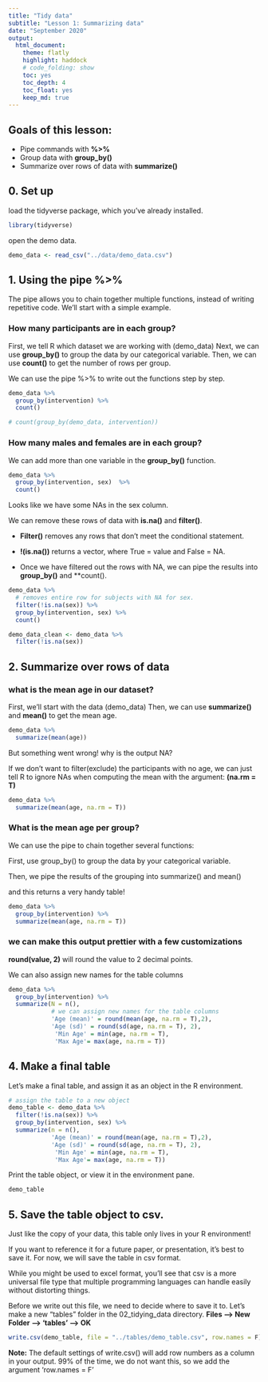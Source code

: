 ```yaml
---
title: "Tidy data"
subtitle: "Lesson 1: Summarizing data"
date: "September 2020"
output: 
  html_document:
    theme: flatly
    highlight: haddock 
    # code_folding: show
    toc: yes
    toc_depth: 4
    toc_float: yes
    keep_md: true
---
```


## Goals of this lesson: 

- Pipe commands with **%>%**
- Group data with **group_by()**
- Summarize over rows of data with **summarize()**


## 0. Set up 
load the tidyverse package, which you've already installed.
```r
library(tidyverse)
```

open the demo data.
```r
demo_data <- read_csv("../data/demo_data.csv")
```

## 1. Using the pipe %>%

The pipe allows you to chain together multiple functions, instead of writing repetitive code. We'll  start with a simple example.

### How many participants are in each group?

First, we tell R which dataset we are working with (demo_data)
Next, we can use **group_by()** to group the data by our categorical variable. 
Then, we can use **count()** to get the number of rows per group. 

We can use the pipe %>% to write out the functions step by step. 
```r
demo_data %>% 
  group_by(intervention) %>% 
  count() 

# count(group_by(demo_data, intervention))
```

### How many males and females are in each group?

We can add more than one variable in the **group_by()** function.
```r
demo_data %>%
  group_by(intervention, sex)  %>%
  count()
```

Looks like we have some NAs in the sex column. 

We can remove these rows of data with **is.na()** and  **filter()**.

- **Filter()** removes any rows that don't meet the conditional statement. 

- **!(is.na())** returns a vector, where True = value and False = NA.

- Once we have filtered out the rows with NA, we can pipe the results into **group_by()** and **count().

```r
demo_data %>%
  # removes entire row for subjects with NA for sex.
  filter(!is.na(sex)) %>%
  group_by(intervention, sex) %>% 
  count()
```

```r
demo_data_clean <- demo_data %>%
  filter(!is.na(sex))

```

## 2. Summarize over rows of data 

### what is the mean age in our dataset?

First, we'll start with the data (demo_data)
Then, we can use **summarize()** and **mean()** to get the mean age.

```r
demo_data %>%
  summarize(mean(age))
```

But something went wrong! why is the output NA?

If we don't want to filter(exclude) the participants with no age, we can just tell R to ignore NAs when computing the mean with the argument: **(na.rm = T)**
```r
demo_data %>%
  summarize(mean(age, na.rm = T))
```

### What is the mean age per group? 

We can use the pipe to chain together several functions:

First, use group_by() to group the data by your categorical variable.

Then, we pipe the results of the grouping into summarize() and mean() 

and this returns a very handy table!

```r
demo_data %>%
  group_by(intervention) %>%
  summarize(mean(age, na.rm = T))

```

### we can make this output prettier with a few customizations

**round(value, 2)** will round the value to 2 decimal points.

We can also assign new names for the table columns 

```r
demo_data %>%
  group_by(intervention) %>%
  summarize(N = n(), 
            # we can assign new names for the table columns 
            'Age (mean)' = round(mean(age, na.rm = T),2),
            'Age (sd)' = round(sd(age, na.rm = T), 2),
             'Min Age' = min(age, na.rm = T), 
             'Max Age'= max(age, na.rm = T))
```


## 4. Make a final table

Let's make a final table, and assign it as an object in the R environment. 
```r
# assign the table to a new object 
demo_table <- demo_data %>%
  filter(!is.na(sex)) %>%
  group_by(intervention, sex) %>%
  summarize(n = n(), 
            'Age (mean)' = round(mean(age, na.rm = T),2),
            'Age (sd)' = round(sd(age, na.rm = T), 2),
             'Min Age' = min(age, na.rm = T), 
             'Max Age'= max(age, na.rm = T))
```

Print the table object, or view it in the environment pane.
```r
demo_table
```


## 5. Save the table object to csv.
Just like the copy of your data, this table only lives in your R environment! 

If you want to reference it for a future paper, or presentation, it's best to save it. 
For now, we will save the table in csv format.

While you might be used to excel format, you'll see that csv is a more universal file type that multiple programming languages can handle easily without distorting things. 

Before we write out this file, we need to decide where to save it to. 
Let's make a new "tables" folder in the 02_tidying_data directory.
**Files --> New Folder --> 'tables' --> OK**

```r
write.csv(demo_table, file = "../tables/demo_table.csv", row.names = F)
```

**Note:** The default settings of write.csv() will add row numbers as a column in your output. 99% of the time, we do not want this, so we add the argument 'row.names = F'




